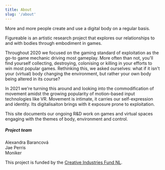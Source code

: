 ---
title: About
slug: '/about'
---

More and more people create and use a digital body on a regular basis.

Figureable is an artistic research project that explores our relationships to and with bodies through embodiment in games.

Throughout 2020 we focused on the gaming standard of exploitation as the go-to game mechanic driving most gameplay. More often than not, you'll find yourself collecting, destroying, colonising or killing in your efforts to win most popular games. Rethinking this, we asked ourselves: what if it isn't your (virtual) body changing the environment, but rather your own body being altered in its course?

In 2021 we're turning this around and looking into the commodification of movement amidst the growing popularity of motion-based input technologies like VR. Movement is intimate, it carries our self-expression and identity. Its digitalisaiton brings with it exposure prone to exploitation.

This site documents our ongoing R&D work on games and virtual spaces engaging with the themes of body, environment and control.

##### Project team

Alexandra Barancová  
Jae Perris  
Moniker

This project is funded by the [Creative Industries Fund NL](https://stimuleringsfonds.nl/en/).
